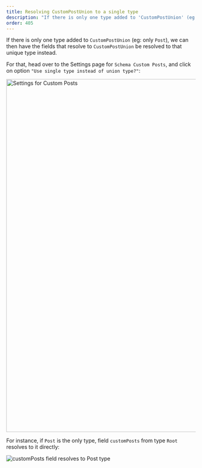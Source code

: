 ```yaml
---
title: Resolving CustomPostUnion to a single type
description: "If there is only one type added to 'CustomPostUnion' (eg: only 'Post'), we can then have the fields that resolve to 'CustomPostUnion' be resolved to that unique type instead."
order: 405
---
```


If there is only one type added to `CustomPostUnion` (eg: only `Post`), we can then have the fields that resolve to `CustomPostUnion` be resolved to that unique type instead.

For that, head over to the Settings page for `Schema Custom Posts`, and click on option `"Use single type instead of union type?"`:

<Image
  src="/assets/guides/upstream/settings-customposts-single-type.png"
  width="1024"
  height="940"
  alt="Settings for Custom Posts"
  caption="Settings for Custom Posts"
/>

For instance, if `Post` is the only type, field `customPosts` from type `Root` resolves to it directly:

![`customPosts` field resolves to `Post` type](/assets/guides/upstream/interactive-schema-root.png "`customPosts` field resolves to `Post` type")
